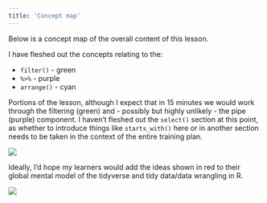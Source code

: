 ```yaml
---
title: 'Concept map'
---
```



Below is a concept map of the overall content of this lesson. 

I have fleshed out the concepts relating to the:

- `filter()` - green
- `%>%` - purple
- `arrange()` - cyan

Portions of the lesson, although I expect that in 15 minutes we would work through the filtering (green) and - possibly but highly unlikely - the pipe (purple) component.  I haven't fleshed out the `select()` section at this point, as whether to introduce things like `starts_with()` here or in another section needs to be taken in the context of the entire training plan. 

![](conceptmap.jpg)

Ideally, I'd hope my learners would add the ideas shown in red to their global mental model of the tidyverse and tidy data/data wrangling in R.

![](conceptmap2.jpg)

